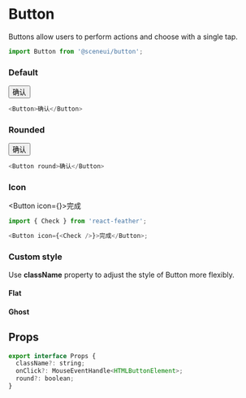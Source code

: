 # Button

Buttons allow users to perform actions and choose with a single tap.

```js
import Button from '@sceneui/button';
```

### Default

<Button>确认</Button>

```js
<Button>确认</Button>
```

### Rounded

<Button round>确认</Button>

```js
<Button round>确认</Button>
```

### Icon

<Button icon={<Check />}>完成</Button>

```js
import { Check } from 'react-feather';

<Button icon={<Check />}>完成</Button>;
```

### Custom style

Use **className** property to adjust the style of Button more flexibly.

#### Flat

#### Ghost

## Props

```js
export interface Props {
  className?: string;
  onClick?: MouseEventHandle<HTMLButtonElement>;
  round?: boolean;
}
```
